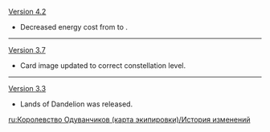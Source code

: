 {{Change History/Header}}
[[Version 4.2]]
* Decreased energy cost from {{TCG Cost|3|Energy}} to {{TCG Cost|2|Energy}}.
----
[[Version 3.7]]
* Card image updated to correct constellation level.
----
[[Version 3.3]]
* Lands of Dandelion was released.
<noinclude>
[[ru:Королевство Одуванчиков (карта экипировки)/История изменений]]
</noinclude>